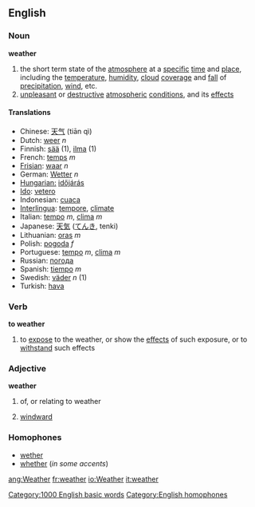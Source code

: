 ==English==
===Noun===
'''weather'''
# the short term state of the [[atmosphere]] at a [[specific]] [[time]] and [[place]], including the [[temperature]], [[humidity]], [[cloud]] [[cover]]age and [[fall]] of [[precipitation]], [[wind]], etc.
# [[unpleasant]] or [[destructive]] [[atmospheric]] [[condition]]s, and its [[effect]]s
====Translations====
*Chinese: [[天气]] (tiān qì)
*Dutch: [[weer]] ''n''
*Finnish: [[sää]] (1), [[ilma]] (1)
*French: [[temps]] ''m''
*[[Frisian]]: [[waar]] ''n''
*German: [[Wetter]] ''n''
*[[:hu:időjárás|Hungarian:]] [[időjárás]]
*[[Ido]]: [[vetero]]
*Indonesian: [[cuaca]]
*[[Interlingua]]: [[tempore]], [[climate]]
*Italian: [[tempo]] ''m'', [[clima]] ''m''
*Japanese: [[天気]] ([[てんき]], tenki)
*Lithuanian: [[oras]] ''m''
*Polish: [[pogoda]] ''f''
*Portuguese: [[tempo]] ''m'', [[clima]] ''m''
*Russian: [[погода]]
*Spanish: [[tiempo]] ''m''
*Swedish: [[väder]] ''n'' (1)
*Turkish: [[hava]]

===Verb===
'''to weather'''
# to [[expose]] to the weather, or show the [[effect]]s of such exposure, or to [[withstand]] such effects

===Adjective===
'''weather'''
# of, or relating to weather
#{{nautical}} [[windward]]

===Homophones===
*[[wether]]
*[[whether]] (''in some accents'')

[[Category:1000 English basic words]]
[[Category:English homophones]]

[[ang:Weather]]
[[fr:weather]]
[[io:Weather]]
[[it:weather]]